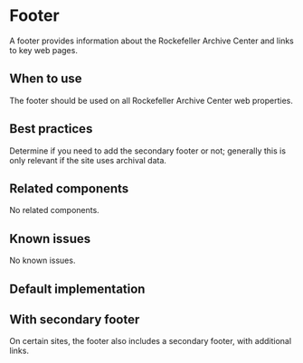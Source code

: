 
<Meta title="Components/Footer" />

# Footer

A footer provides information about the Rockefeller Archive Center and links to
key web pages.

## When to use

The footer should be used on all Rockefeller Archive Center web properties.

## Best practices

Determine if you need to add the secondary footer or not; generally this is only
relevant if the site uses archival data.

## Related components

No related components.

## Known issues

No known issues.

## Default implementation

<Story story={stories.basic} />

## With secondary footer

On certain sites, the footer also includes a secondary footer, with additional links.

<Story story={stories.withSecondaryFooter} />

